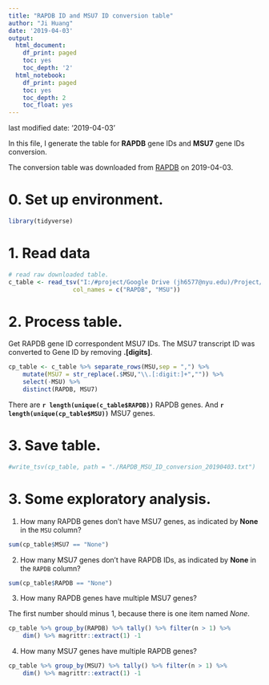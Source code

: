 ```yaml
---
title: "RAPDB ID and MSU7 ID conversion table"
author: "Ji Huang"
date: '2019-04-03'
output:
  html_document:
    df_print: paged
    toc: yes
    toc_depth: '2'
  html_notebook:
    df_print: paged
    toc: yes
    toc_depth: 2
    toc_float: yes
---
```

last modified date: '2019-04-03'

In this file, I generate the table for **RAPDB** gene IDs and **MSU7** gene IDs conversion.

The conversion table was downloaded from [RAPDB](https://rapdb.dna.affrc.go.jp/download/irgsp1.html) on 2019-04-03.

# 0. Set up environment.

```r
library(tidyverse)
```

# 1. Read data

```r
# read raw downloaded table.
c_table <- read_tsv("I:/#project/Google Drive (jh6577@nyu.edu)/Project/rice_tables/RAP-MSU_2019-03-22.txt",
                  col_names = c("RAPDB", "MSU"))
```


# 2. Process table.

Get RAPDB gene ID correspondent MSU7 IDs. The MSU7 transcript ID was converted to Gene ID by removing **.[digits]**.

```r
cp_table <- c_table %>% separate_rows(MSU,sep = ",") %>%  
    mutate(MSU7 = str_replace(.$MSU,"\\.[:digit:]+","")) %>% 
    select(-MSU) %>% 
    distinct(RAPDB, MSU7)
```

There are **`r length(unique(c_table$RAPDB))`** RAPDB genes. And **`r length(unique(cp_table$MSU))`** MSU7 genes.


# 3. Save table.

```r
#write_tsv(cp_table, path = "./RAPDB_MSU_ID_conversion_20190403.txt")
```

# 3. Some exploratory analysis.

1. How many RAPDB genes don't have MSU7 genes, as indicated by **None** in the `MSU` column?

```r
sum(cp_table$MSU7 == "None")
```

2. How many MSU7 genes don't have RAPDB IDs, as indicated by **None** in the `RAPDB` column?

```r
sum(cp_table$RAPDB == "None")
```

3. How many RAPDB genes have multiple MSU7 genes?

The first number should minus 1, because there is one item named *None*.
```r
cp_table %>% group_by(RAPDB) %>% tally() %>% filter(n > 1) %>% 
    dim() %>% magrittr::extract(1) -1
```

4. How many MSU7 genes have multiple RAPDB genes?

```r
cp_table %>% group_by(MSU7) %>% tally() %>% filter(n > 1) %>% 
    dim() %>% magrittr::extract(1) -1
```

